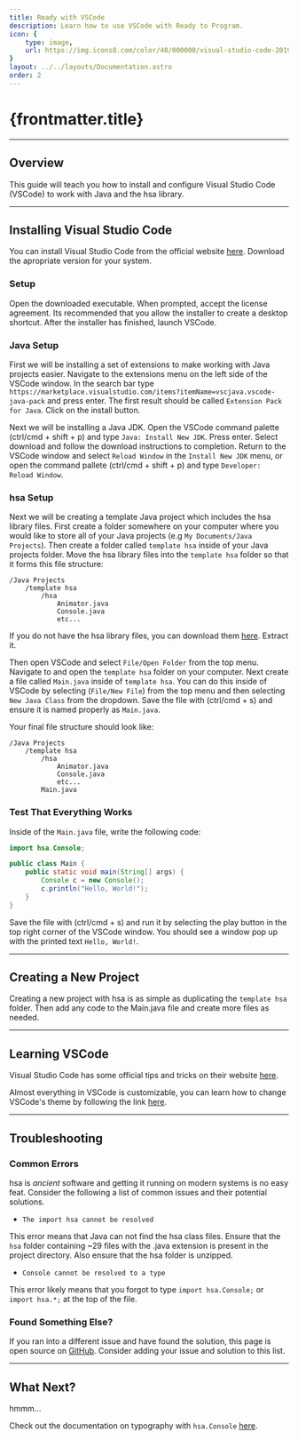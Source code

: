 ```yaml
---
title: Ready with VSCode
description: Learn how to use VSCode with Ready to Program.
icon: {
    type: image,
    url: https://img.icons8.com/color/40/000000/visual-studio-code-2019.png
}
layout: ../../layouts/Documentation.astro
order: 2
---
```


# {frontmatter.title}

---

## Overview

This guide will teach you how to install and configure Visual Studio Code (VSCode) to work with Java and the hsa library.

---

## Installing Visual Studio Code

You can install Visual Studio Code from the official website [here](https://code.visualstudio.com/). Download the apropriate version for your system.

### Setup

Open the downloaded executable. When prompted, accept the license agreement. Its recommended that you allow the installer to create a desktop shortcut. After the installer has finished, launch VSCode.  

### Java Setup

First we will be installing a set of extensions to make working with Java projects easier. Navigate to the extensions menu on the left side of the VSCode window. In the search bar type `https://marketplace.visualstudio.com/items?itemName=vscjava.vscode-java-pack` and press enter. The first result should be called `Extension Pack for Java`. Click on the install button.

Next we will be installing a Java JDK. Open the VSCode command palette (ctrl/cmd + shift + p) and type `Java: Install New JDK`. Press enter. Select download and follow the download instructions to completion. Return to the VSCode window and select `Reload Window` in the `Install New JDK` menu, or open the command pallete (ctrl/cmd + shift + p) and type `Developer: Reload Window`.

### hsa Setup

Next we will be creating a template Java project which includes the hsa library files. First create a folder somewhere on your computer where you would like to store all of your Java projects (e.g `My Documents/Java Projects`). Then create a folder called `template hsa` inside of your Java projects folder. Move the hsa library files into the `template hsa` folder so that it forms this file structure:

```
/Java Projects
    /template hsa
        /hsa
            Animator.java
            Console.java
            etc...
```

If you do not have the hsa library files, you can download them [here](/downloads/hsa.zip). Extract it.

Then open VSCode and select `File/Open Folder` from the top menu. Navigate to and open the `template hsa` folder on your computer. Next create a file called `Main.java` inside of `template hsa`. You can do this inside of VSCode by selecting (`File/New File`) from the top menu and then selecting `New Java Class` from the dropdown. Save the file with (ctrl/cmd + s) and ensure it is named properly as `Main.java`.

Your final file structure should look like:

```
/Java Projects
    /template hsa
        /hsa
            Animator.java
            Console.java
            etc...
        Main.java
```

### Test That Everything Works

Inside of the `Main.java` file, write the following code:

```java
import hsa.Console;

public class Main {
    public static void main(String[] args) {
        Console c = new Console();
        c.println("Hello, World!");
    }
}
```

Save the file with (ctrl/cmd + s) and run it by selecting the play button in the top right corner of the VSCode window. You should see a window pop up with the printed text `Hello, World!`.

---

## Creating a New Project

Creating a new project with hsa is as simple as duplicating the `template hsa` folder. Then add any code to the Main.java file and create more files as needed.

---

## Learning VSCode

Visual Studio Code has some official tips and tricks on their website [here](https://code.visualstudio.com/docs/getstarted/tips-and-tricks).

Almost everything in VSCode is customizable, you can learn how to change VSCode's theme by following the link [here](https://code.visualstudio.com/docs/getstarted/themes).

---

## Troubleshooting

### Common Errors

hsa is *ancient* software and getting it running on modern systems is no easy feat. Consider the following a list of common issues and their potential solutions.

- `The import hsa cannot be resolved`

This error means that Java can not find the hsa class files. Ensure that the `hsa` folder containing ~29 files with the .java extension is present in the project directory. Also ensure that the hsa folder is unzipped.

- `Console cannot be resolved to a type`

This error likely means that you forgot to type `import hsa.Console;` or `import hsa.*;` at the top of the file.

### Found Something Else?

If you ran into a different issue and have found the solution, this page is open source on [GitHub](https://github.com/dmrgn). Consider adding your issue and solution to this list.

---

## What Next?

hmmm...

Check out the documentation on typography with `hsa.Console` [here](/docs/typography).